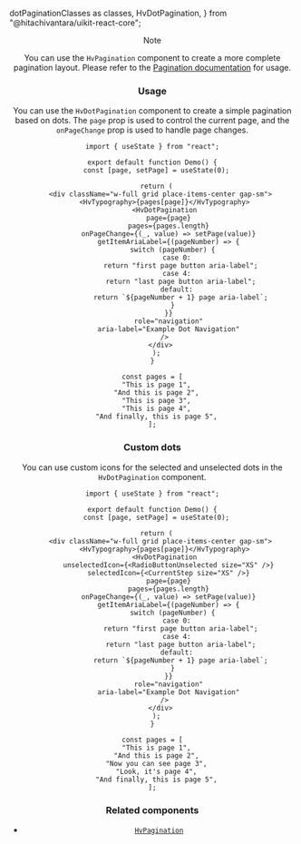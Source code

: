   dotPaginationClasses as classes,
  HvDotPagination,
} from "@hitachivantara/uikit-react-core";


<Header params={{ name: "DotPagination", classes }} />

> [!NOTE]
>
> You can use the `HvPagination` component to create a more complete pagination
> layout. Please refer to the [Pagination documentation](/components/pagination)
> for usage.

### Usage

You can use the `HvDotPagination` component to create a simple pagination based on dots.
The `page` prop is used to control the current page, and the `onPageChange` prop is used to handle page changes.

```tsx live
import { useState } from "react";

export default function Demo() {
  const [page, setPage] = useState(0);

  return (
    <div className="w-full grid place-items-center gap-sm">
      <HvTypography>{pages[page]}</HvTypography>
      <HvDotPagination
        page={page}
        pages={pages.length}
        onPageChange={(_, value) => setPage(value)}
        getItemAriaLabel={(pageNumber) => {
          switch (pageNumber) {
            case 0:
              return "first page button aria-label";
            case 4:
              return "last page button aria-label";
            default:
              return `${pageNumber + 1} page aria-label`;
          }
        }}
        role="navigation"
        aria-label="Example Dot Navigation"
      />
    </div>
  );
}

const pages = [
  "This is page 1",
  "And this is page 2",
  "This is page 3",
  "This is page 4",
  "And finally, this is page 5",
];
```

### Custom dots

You can use custom icons for the selected and unselected dots in the `HvDotPagination` component.

```tsx live
import { useState } from "react";

export default function Demo() {
  const [page, setPage] = useState(0);

  return (
    <div className="w-full grid place-items-center gap-sm">
      <HvTypography>{pages[page]}</HvTypography>
      <HvDotPagination
        unselectedIcon={<RadioButtonUnselected size="XS" />}
        selectedIcon={<CurrentStep size="XS" />}
        page={page}
        pages={pages.length}
        onPageChange={(_, value) => setPage(value)}
        getItemAriaLabel={(pageNumber) => {
          switch (pageNumber) {
            case 0:
              return "first page button aria-label";
            case 4:
              return "last page button aria-label";
            default:
              return `${pageNumber + 1} page aria-label`;
          }
        }}
        role="navigation"
        aria-label="Example Dot Navigation"
      />
    </div>
  );
}

const pages = [
  "This is page 1",
  "And this is page 2",
  "Now you can see page 3",
  "Look, it's page 4",
  "And finally, this is page 5",
];
```

### Related components

- [`HvPagination`](/components/pagination)
